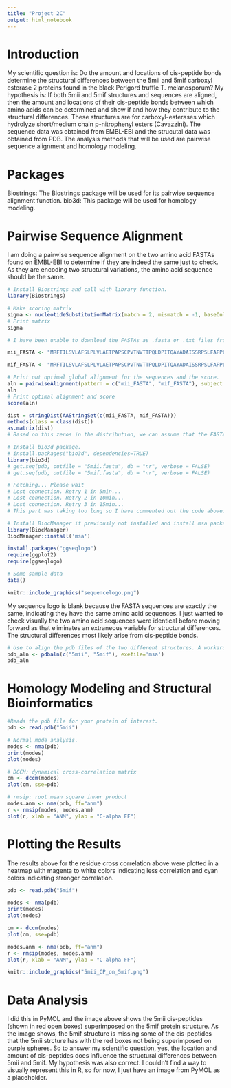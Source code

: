 ```yaml
---
title: "Project 2C"
output: html_notebook
---
```

# Introduction 
  My scientific question is: Do the amount and locations of cis-peptide bonds determine the structural differences between the 5mii and 5mif carboxyl esterase 2 proteins found in the black Perigord truffle T. melanosporum? 
  My hypothesis is: If both 5mii and 5mif structures and sequences are aligned, then the amount and locations of their cis-peptide bonds between which amino acids can be determined and show if and how they contribute to the structural differences. 
  These structures are for carboxyl-esterases which hydrolyze short/medium chain p-nitrophenyl esters (Cavazzini). The sequence data was obtained from EMBL-EBI and the strucutal data was obtained from PDB. The analysis methods that will be used are pairwise sequence alignment and homology modeling. 
  
# Packages
Biostrings: The Biostrings package will be used for its pairwise sequence alignment function. 
bio3d: This package will be used for homology modeling. 

# Pairwise Sequence Alignment
I am doing a pairwise sequence alignment on the two amino acid FASTAs found on EMBL-EBI to determine if they are indeed the same just to check. As they are encoding two structural variations, the amino acid sequence should be the same.  
```r
# Install Biostrings and call with library function. 
library(Biostrings)

# Make scoring matrix
sigma <- nucleotideSubstitutionMatrix(match = 2, mismatch = -1, baseOnly = TRUE)
# Print matrix
sigma 
```

```r
# I have been unable to download the FASTAs as .fasta or .txt files from EMBL-EBI as there was no option to so for now, I have just copy and pasted them into R and assigned them accordingly. 

mii_FASTA <- "MRFTILSVLAFSLPLVLAETPAPSCPVTNVTTPQLDPITQAYADAISSRPSLFAFPLPEIRDGYQSNVSDPSTEFTTKILSLPVGPTGNVTAYLYKPVSGEREKGKDLLPVIAYFHGGGWVFGGPKSYRGLITNLIRESGAAVFFVDYTLTPKVAYPVPNEQCYAAVQWLLEHGEKLGVDPTNMGFGGDSAGGELSSSVSLLSIKRKTPLPKFQVLIYPATDLACESATFKEFPNGPGLTTDEIRFAASLFTPDPKSRLEDVASPGRASDEDLAKFPETLIVVAEVDPIRQQGEDFGRRLQKLGVRAAIIRVLGTIHGFASIDVLSEAPGAKATIELIGYKFKKALH"

mif_FASTA <- "MRFTILSVLAFSLPLVLAETPAPSCPVTNVTTPQLDPITQAYADAISSRPSLFAFPLPEIRDGYQSNVSDPSTEFTTKILSLPVGPTGNVTAYLYKPVSGEREKGKDLLPVIAYFHGGGWVFGGPKSYRGLITNLIRESGAAVFFVDYTLTPKVAYPVPNEQCYAAVQWLLEHGEKLGVDPTNMGFGGDSAGGELSSSVSLLSIKRKTPLPKFQVLIYPATDLACESATFKEFPNGPGLTTDEIRFAASLFTPDPKSRLEDVASPGRASDEDLAKFPETLIVVAEVDPIRQQGEDFGRRLQKLGVRAAIIRVLGTIHGFASIDVLSEAPGAKATIELIGYKFKKALH"

# Print out optimal global alignment for the sequences and the score. 
aln = pairwiseAlignment(pattern = c("mii_FASTA", "mif_FASTA"), subject = "mii_FASTA")
aln
# Print optimal alignment and score
score(aln)

dist = stringDist(AAStringSet(c(mii_FASTA, mif_FASTA)))
methods(class = class(dist))
as.matrix(dist)
# Based on this zeros in the distribution, we can assume that the FASTA sequences for both 5mii and 5mif to be exactly the same. 
```

```r
# Install bio3d package. 
# install.packages("bio3d", dependencies=TRUE)
library(bio3d)
# get.seq(pdb, outfile = "5mii.fasta", db = "nr", verbose = FALSE)
# get.seq(pdb, outfile = "5mif.fasta", db = "nr", verbose = FALSE)

# Fetching... Please wait
# Lost connection. Retry 1 in 5min...
# Lost connection. Retry 2 in 10min...
# Lost connection. Retry 3 in 15min...
# This part was taking too long so I have commented out the code above. 
```

```r
# Install BiocManager if previously not installed and install msa package as an alternative to the muscle program. 
library(BiocManager)
BiocManager::install('msa')
```
```r
install.packages("ggseqlogo")
require(ggplot2)
require(ggseqlogo)

# Some sample data
data()
```


```r
knitr::include_graphics("sequencelogo.png")
```
My sequence logo is blank because the FASTA sequences are exactly the same, indicating they have the same amino acid sequences. I just wanted to check visually the two amino acid sequences were identical before moving forward as that eliminates an extraneous variable for structural differences. The structural differences most likely arise from cis-peptide bonds. 
```r
# Use to align the pdb files of the two different structures. A workaround to using the bio3d muscle program, which I cannot get to work on my laptop with homebrew installation. 
pdb_aln <- pdbaln(c("5mii", "5mif"), exefile='msa')
pdb_aln
```


# Homology Modeling and Structural Bioinformatics 
```r
#Reads the pdb file for your protein of interest. 
pdb <- read.pdb("5mii")

# Normal mode analysis.
modes <- nma(pdb)
print(modes)
plot(modes)

# DCCM: dynamical cross-correlation matrix
cm <- dccm(modes)
plot(cm, sse=pdb)

# rmsip: root mean square inner product
modes.anm <- nma(pdb, ff="anm")
r <- rmsip(modes, modes.anm)
plot(r, xlab = "ANM", ylab = "C-alpha FF")

```
# Plotting the Results
The results above for the residue cross correlation above were plotted in a heatmap with magenta to white colors indicating less correlation and cyan colors indicating stronger correlation. 

```r
pdb <- read.pdb("5mif")

modes <- nma(pdb)
print(modes)
plot(modes)

cm <- dccm(modes)
plot(cm, sse=pdb)

modes.anm <- nma(pdb, ff="anm")
r <- rmsip(modes, modes.anm)
plot(r, xlab = "ANM", ylab = "C-alpha FF")
```
```r
knitr::include_graphics("5mii_CP_on_5mif.png")
```
# Data Analysis
I did this in PyMOL and the image above shows the 5mii cis-peptides (shown in red open boxes) superimposed on the 5mif protein structure. As the image shows, the 5mif structure is missing some of the cis-peptides that the 5mii strcture has with the red boxes not being superimposed on purple spheres. So to answer my scientific question, yes, the location and amount of cis-peptides does influence the structural differences between 5mii and 5mif. My hypothesis was also correct. I couldn't find a way to visually represent this in R, so for now, I just have an image from PyMOL as a placeholder. 
